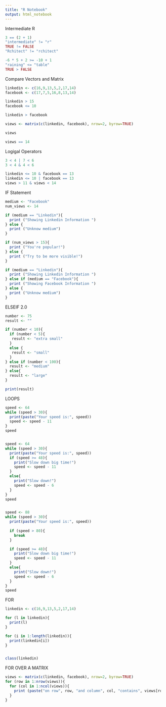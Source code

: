 ---
title: "R Notebook"
output: html_notebook
---

Intermediate R

```{r}
3 == (2 + 1)
"intermediate" != "r"
TRUE != FALSE
"Rchitect" != "rchitect"

-6 * 5 + 2 >= -10 + 1
"raining" <= "table"
TRUE > FALSE

```
Compare Vectors and Matrix
```{r}
linkedin <- c(16,9,13,5,2,17,14)
facebook <- c(17,7,5,16,8,13,14)

linkedin > 15
facebook <= 10

linkedin > facebook

views <- matrix(c(linkedin, facebook), nrow=2, byrow=TRUE)

views

views == 14

```
Logigal Operators

```{r}
3 < 4 | 7 < 6
3 < 4 & 4 < 6

linkedin <= 10 & facebook == 13
linkedin <= 10 | facebook == 13
views > 11 & views < 14

```
IF Statement
```{r}
medium <- "Facebook"
num_views <- 14

if (medium == "Linkedin"){
  print ("Showing Linkedin Information ")
} else {
  print ("Unknow medium")
}

if (num_views > 15){
  print ("You're popular!")
} else {
  print ("Try to be more visible!")
}

if (medium == "Linkedin"){
  print ("Showing Linkedin Information ")
} else if (medium == "Facebook"){
  print ("Showing Facebook Information ")
} else {
  print ("Unknow medium")
}

```
ELSEIF 2.0
```{r}

number <- 75
result <- ""

if (number < 10){
  if (number < 5){
   result <- "extra small"
  }
  else {
   result <- "small"
  }
} else if (number < 100){
  result <- "medium"
} else{
  result <- "large"  
}

print(result)

```
LOOPS

```{r}
speed <- 64
while (speed > 30){
  print(paste("Your speed is:", speed))
  speed <- speed - 11
}
speed


speed <- 64
while (speed > 30){
  print(paste("Your speed is:", speed))
  if (speed >= 48){
    print("Slow down big time!")
    speed <- speed - 11
  }
  else{
    print("Slow down!")
    speed <- speed - 6
  }
}
speed


speed <- 88
while (speed > 30){
  print(paste("Your speed is:", speed))
  
  if (speed > 80){
    break
  }

  if (speed >= 48){
    print("Slow down big time!")
    speed <- speed - 11
  }
  else{
    print("Slow down!")
    speed <- speed - 6
  }
}
speed

```
FOR
```{r}
linkedin <- c(16,9,13,5,2,17,14)

for (l in linkedin){
  print(l)
}

for (i in 1:length(linkedin)){
  print(linkedin[i])
}


class(linkedin)

```
FOR OVER A MATRIX
```{r}

views <- matrix(c(linkedin, facebook), nrow=2, byrow=TRUE)
for (row in 1:nrow(views)){
  for (col in 1:ncol(views)){
    print (paste("on row", row, "and column", col, "contains", views[row,col]))
  }
}


```

